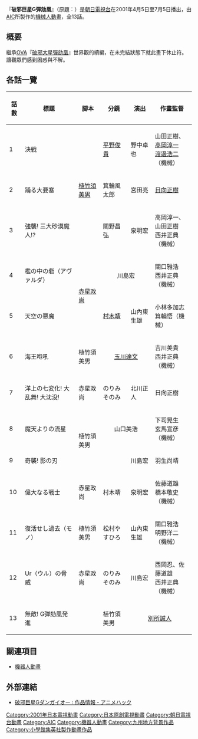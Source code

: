 {{Infobox animanga/Headerofja
|title= 破邪巨星G彈劾凰
|image= 
|size= 
|caption= 
|japanese= 破邪巨星Gダンガイオー
|english= Great Dangaioh
|kana= はじゃきょせいグレートダンガイオー
|romaji= Haja Kyosei Gureito Dangaiō
|genre= [[機器人動畫|機器人動畫]]
}}
{{Infobox animanga/TVAnime
|標題= 
|原作= [[平野俊貴|平野俊貴]]
|導演= 平野俊貴
|企畫= 
|系列構成= 
|腳本= 
|分鏡= 
|演出= 
|人物原案= 
|人物設定= 
|作畫監督= 
|機械設定= 小川浩、村田護郎
|美術監督= 
|色彩設計= 
|撮影監督= 
|音響監督= 
|音樂= 
|動畫製作= [[動畫國際公司|AIC]]
|製作= [[朝日電視台|朝日電視台]]、[[愛貝克思集團|AVEX]]<br/>AIC、[[小學館集英社製作|小學館製作]]
|播放電視台= 朝日電視台
|其他電視台= 
|播放開始= 2001年4月5日
|播放結束= 2001年7月5日
|話數= 13
|其他= 
|Copyright= 
}}
{{Infobox animanga/Footerofja}}

『'''破邪巨星G彈劾凰'''』（原題：{{lang|ja|破邪巨星Gダンガイオー}}）是[[朝日電視台|朝日電視台]]在2001年4月5日至7月5日播出，由[[動畫國際公司|AIC]]所製作的[[機械人動畫|機械人動畫]]，全13話。

== 概要 ==
繼承[[OVA|OVA]]『[[破邪大星彈劾凰|破邪大星彈劾凰]]』世界觀的續編，在未完結狀態下就此畫下休止符。讓觀眾們感到困惑與不解。

==各話一覽==
{| class="wikitable" style="font-size:small"
|-
!話數!!標題!!脚本!!分鏡!!演出!!作畫監督
|-
|1||決戦||rowspan="3"|[[植竹須美男|植竹須美男]]||[[平野俊貴|平野俊貴]]||野中卓也||山田正樹、[[高岡淳一|高岡淳一]]<br/>[[渡邊浩二|渡邊浩二]]（機械）
|-
|2||踊る大要塞||箕輪風太郎||宮田亮||[[日向正樹|日向正樹]]
|-
|3||強襲! 三大砂漠魔人!?||關野昌弘||泉明宏||高岡淳一、山田正樹<br/>西井正典（機械）
|-
|4||檻の中の砦（アヴァルダ）||rowspan="2"|[[赤星政尚|赤星政尚]]||colspan="2" style="text-align:center"|川島宏||關口雅浩<br/>西井正典（機械）
|-
|5||天空の悪魔||[[村木靖|村木靖]]||山內東生雄||小林多加志<br/>箕輪悟（機械）
|-
|6||海王咆吼||植竹須美男||colspan="2" style="text-align:center"|[[玉川達文|玉川達文]]||吉川美貴<br/>西井正典（機械）
|-
|7||洋上の七変化! 大乱舞! 大沈没!||赤星政尚||のりみそのみ||北川正人||日向正樹
|-
|8||魔天よりの流星||rowspan="2"|植竹須美男||colspan="2" style="text-align:center"|山口美浩||下司晃生<br/>玄馬宣彦（機械）
|-
|9||奇襲! 影の刃!!||川島宏||羽生尚靖||久保まさひこ、桑原周枝<br/>しまだひであき、西井正典
|-
|10||偉大なる戦士||赤星政尚||村木靖||泉明宏||佐藤道雄<br/>橋本敬史（機械）
|-
|11||復活せし過去（モノ）||植竹須美男||松村やすひろ||山內東生雄||關口雅浩<br/>明野洋二（機械）
|-
|12||Ur（ウル）の脅威||赤星政尚||のりみそのみ||川島宏||西岡忍、佐藤道雄<br/>西井正典（機械）
|-
|13||無敵! G弾劾凰発進!!||植竹須美男||colspan="2" style="text-align:center"|[[別所誠人|別所誠人]]||泉明宏、關口雅浩<br/>寺澤伸介、山田正樹<br/>西井正典・鴨川浩（機械）
|}

== 關連項目 ==
* [[機器人動畫|機器人動畫]]

==外部連結==
* [http://anime.eiga.com/program/101536/ 破邪巨星Gダンガイオー : 作品情報 - アニメハック] {{Wayback|url=http://anime.eiga.com/program/101536/ |date=20160304125406 }}

{{DEFAULTSORT:Haja Kyosei Gureito Dangaio}}
[[Category:2001年日本電視動畫|Category:2001年日本電視動畫]]
[[Category:日本原創電視動畫|Category:日本原創電視動畫]]
[[Category:朝日電視台動畫|Category:朝日電視台動畫]]
[[Category:AIC|Category:AIC]]
[[Category:機器人動畫|Category:機器人動畫]]
[[Category:九州地方背景作品|Category:九州地方背景作品]]
[[Category:小學館集英社製作動畫作品|Category:小學館集英社製作動畫作品]]